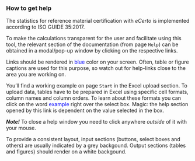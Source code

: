 ### How to get help

The statistics for reference material certification with  *eCerto* is implemented 
according to ISO GUIDE 35:2017.

To make the calculations transparent for the user and facilitate using this tool, 
the relevant section of the documentation (from page `Help`) can be obtained in a 
modal/pop-up window by clicking on the respective links. 

Links should be rendered in <span style="color: blue;">blue</span> color on your 
screen. Often, table or figure captions are used for this purpose, so watch out 
for help-links close to the area you are working on.

You'll find a working example on page `Start` in the Excel upload section. To 
upload data, tables have to be prepared in Excel using specific cell formats, 
column names and column orders. To learn about these formats you can click on 
the word <span style="color: blue;">example</span> right over the select box.
Magic: the help section opened by this link is dependent on the value selected 
in the box.

***Note!***
To close a help window you need to click anywhere *outside* of it with your mouse.

To provide a consistent layout, input sections (buttons, select boxes and others) 
are usually indicated by a grey backgound. Output sections (tables and figures) 
should render on a white backgound.
